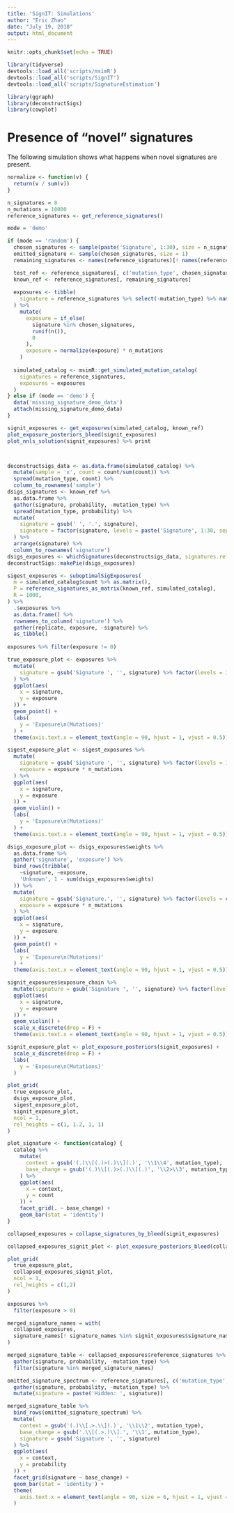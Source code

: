 ---
title: 'SignIT: Simulations'
author: "Eric Zhao"
date: "July 19, 2018"
output: html_document
---

```{r setup, include=FALSE}
knitr::opts_chunk$set(echo = TRUE)

library(tidyverse)
devtools::load_all('scripts/msimR')
devtools::load_all('scripts/SignIT')
devtools::load_all('scripts/SignatureEstimation')

library(ggraph)
library(deconstructSigs)
library(cowplot)
```

# Presence of "novel" signatures

The following simulation shows what happens when novel signatures are present.

```{r create_test_reference_signatures, fig.width = 8, fig.height = 8}
normalize <- function(v) {
  return(v / sum(v))
}

n_signatures = 8
n_mutations = 10000
reference_signatures <- get_reference_signatures()

mode = 'demo'

if (mode == 'random') {
  chosen_signatures <- sample(paste('Signature', 1:30), size = n_signatures, replace = F)
  omitted_signature <- sample(chosen_signatures, size = 1)
  remaining_signatures <- names(reference_signatures)[! names(reference_signatures) == omitted_signature]

  test_ref <- reference_signatures[, c('mutation_type', chosen_signatures)]
  known_ref <- reference_signatures[, remaining_signatures]
  
  exposures <- tibble(
    signature = reference_signatures %>% select(-mutation_type) %>% names()
  ) %>%
    mutate(
      exposure = if_else(
        signature %in% chosen_signatures, 
        runif(n()),
        0
      ),
      exposure = normalize(exposure) * n_mutations
    )
  
  simulated_catalog <- msimR::get_simulated_mutation_catalog(
    signatures = reference_signatures, 
    exposures = exposures
  )
} else if (mode == 'demo') {
  data('missing_signature_demo_data')
  attach(missing_signature_demo_data)
}

signit_exposures <- get_exposures(simulated_catalog, known_ref)
plot_exposure_posteriors_bleed(signit_exposures)
plot_nnls_solution(signit_exposures) %>% print



deconstructsigs_data <- as.data.frame(simulated_catalog) %>% 
  mutate(sample = 'x', count = count/sum(count)) %>%
  spread(mutation_type, count) %>%
  column_to_rownames('sample')
dsigs_signatures <- known_ref %>%
  as.data.frame %>%
  gather(signature, probability, -mutation_type) %>%
  spread(mutation_type, probability) %>%
  mutate(
    signature = gsub(' ', '.', signature),
    signature = factor(signature, levels = paste('Signature', 1:30, sep = '.'))
  ) %>%
  arrange(signature) %>%
  column_to_rownames('signature')
dsigs_exposures <- whichSignatures(deconstructsigs_data, signatures.ref = dsigs_signatures)
deconstructSigs::makePie(dsigs_exposures)

sigest_exposures <- suboptimalSigExposures(
  m = simulated_catalog$count %>% as.matrix(),
  P = reference_signatures_as_matrix(known_ref, simulated_catalog),
  R = 1000,
) %>%
  .$exposures %>%
  as.data.frame() %>%
  rownames_to_column('signature') %>%
  gather(replicate, exposure, -signature) %>%
  as_tibble()
  
exposures %>% filter(exposure != 0)

true_exposure_plot <- exposures %>%
  mutate(
    signature = gsub('Signature ', '', signature) %>% factor(levels = 1:30)
  ) %>%
  ggplot(aes(
    x = signature,
    y = exposure
  )) +
  geom_point() +
  labs(
    y = 'Exposure\n(Mutations)'
  ) +
  theme(axis.text.x = element_text(angle = 90, hjust = 1, vjust = 0.5))

sigest_exposure_plot <- sigest_exposures %>%
  mutate(
    signature = gsub('Signature ', '', signature) %>% factor(levels = 1:30),
    exposure = exposure * n_mutations
  ) %>%
  ggplot(aes(
    x = signature,
    y = exposure
  )) +
  geom_violin() +
  labs(
    y = 'Exposure\n(Mutations)'
  ) +
  theme(axis.text.x = element_text(angle = 90, hjust = 1, vjust = 0.5))

dsigs_exposure_plot <- dsigs_exposures$weights %>%
  as.data.frame %>%
  gather('signature', 'exposure') %>%
  bind_rows(tribble(
    ~signature, ~exposure,
    'Unknown', 1 - sum(dsigs_exposures$weights)
  )) %>%
  mutate(
    signature = gsub('Signature.', '', signature) %>% factor(levels = c(1:30, 'Unknown')),
    exposure = exposure * n_mutations
  ) %>%
  ggplot(aes(
    x = signature,
    y = exposure
  )) +
  geom_point() +
  labs(
    y = 'Exposure\n(Mutations)'
  ) +
  theme(axis.text.x = element_text(angle = 90, hjust = 1, vjust = 0.5))

signit_exposures$exposure_chain %>%
  mutate(signature = gsub('Signature ', '', signature) %>% factor(levels = 1:30)) %>%
  ggplot(aes(
    x = signature,
    y = exposure
  )) +
  geom_violin() +
  scale_x_discrete(drop = F) +
  theme(axis.text.x = element_text(angle = 90, hjust = 1, vjust = 0.5))

signit_exposure_plot <- plot_exposure_posteriors(signit_exposures) +
  scale_x_discrete(drop = F) +
  labs(
    y = 'Exposure\n(Mutations)'
  )

plot_grid(
  true_exposure_plot,
  dsigs_exposure_plot,
  sigest_exposure_plot,
  signit_exposure_plot,
  ncol = 1,
  rel_heights = c(1, 1.2, 1, 1)
)
```

```{r test_bleed_collapsing, fig.height=8, fig.width = 8}
plot_signature <- function(catalog) {
  catalog %>%
    mutate(
      context = gsub('(.)\\[(.)>(.)\\](.)', '\\1\\4', mutation_type),
      base_change = gsub('(.)\\[(.)>(.)\\](.)', '\\2>\\3', mutation_type)
    ) %>%
    ggplot(aes(
      x = context,
      y = count
    )) +
    facet_grid(. ~ base_change) +
    geom_bar(stat = 'identity')
}

collapsed_exposures = collapse_signatures_by_bleed(signit_exposures)

collapsed_exposures_signit_plot <- plot_exposure_posteriors_bleed(collapsed_exposures)

plot_grid(
  true_exposure_plot,
  collapsed_exposures_signit_plot,
  ncol = 1,
  rel_heights = c(1,2)
)

exposures %>%
  filter(exposure > 0)
```

```{r plot_new_signatures, fig.height = 10, fig.width = 8}
merged_signature_names = with(
  collapsed_exposures, 
  signature_names[! signature_names %in% signit_exposures$signature_names]
)

merged_signature_table <- collapsed_exposures$reference_signatures %>%
  gather(signature, probability, -mutation_type) %>%
  filter(signature %in% merged_signature_names)

omitted_signature_spectrum <- reference_signatures[, c('mutation_type', omitted_signature)] %>%
  gather(signature, probability, -mutation_type) %>%
  mutate(signature = paste('Hidden: ', signature))

merged_signature_table %>%
  bind_rows(omitted_signature_spectrum) %>%
  mutate(
    context = gsub('(.)\\[.>.\\](.)', '\\1\\2', mutation_type),
    base_change = gsub('.\\[(.>.)\\].', '\\1', mutation_type),
    signature = gsub('Signature ', '', signature)
  ) %>%
  ggplot(aes(
    x = context,
    y = probability
  )) +
  facet_grid(signature ~ base_change) +
  geom_bar(stat = 'identity') +
  theme(
    axis.text.x = element_text(angle = 90, size = 6, hjust = 1, vjust = 0.5)
  )
```


